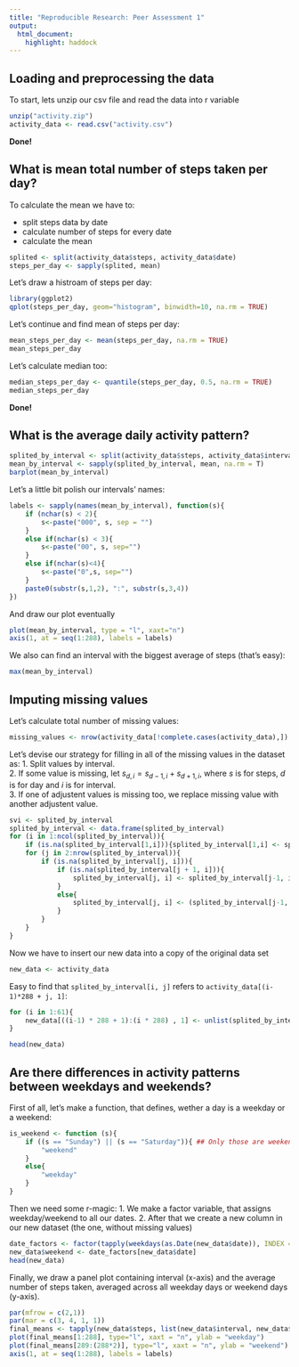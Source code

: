 ```yaml
---
title: "Reproducible Research: Peer Assessment 1"
output: 
  html_document: 
    highlight: haddock
---
```



## Loading and preprocessing the data
To start, lets unzip our csv file and read the data into r variable 
```r
unzip("activity.zip")
activity_data <- read.csv("activity.csv")
```
__Done!__

## What is mean total number of steps taken per day?

To calculate the mean we have to:

* split steps data by date
* calculate number of steps for every date
* calculate the mean

```r
splited <- split(activity_data$steps, activity_data$date)
steps_per_day <- sapply(splited, mean)
```

Let's draw a histroam of steps per day:
```r
library(ggplot2)
qplot(steps_per_day, geom="histogram", binwidth=10, na.rm = TRUE)
```

Let's continue and find mean of steps per day:
```r
mean_steps_per_day <- mean(steps_per_day, na.rm = TRUE)
mean_steps_per_day
```
Let's calculate median too:
```r
median_steps_per_day <- quantile(steps_per_day, 0.5, na.rm = TRUE)
median_steps_per_day
```

**Done!**

## What is the average daily activity pattern?
```r
splited_by_interval <- split(activity_data$steps, activity_data$interval)
mean_by_interval <- sapply(splited_by_interval, mean, na.rm = T)
barplot(mean_by_interval)
```

Let's a little bit polish our intervals' names:
```r
labels <- sapply(names(mean_by_interval), function(s){
    if (nchar(s) < 2){
        s<-paste("000", s, sep = "")
    }
    else if(nchar(s) < 3){
        s<-paste("00", s, sep="")
    }
    else if(nchar(s)<4){
        s<-paste("0",s, sep="")
    }
    paste0(substr(s,1,2), ":", substr(s,3,4))
})
```

And draw our plot eventually
```r
plot(mean_by_interval, type = "l", xaxt="n")
axis(1, at = seq(1:288), labels = labels)
```

We also can find an interval with the biggest average of steps (that's easy):
```r
max(mean_by_interval)
```

## Imputing missing values

Let's calculate total number of missing values:
```r
missing_values <- nrow(activity_data[!complete.cases(activity_data),])
```

Let's devise our strategy for filling in all of the missing values in the dataset as:
1. Split values by interval.  
2. If some value is missing, let $s_{d,i} = s_{d - 1, i} + s_{d + 1, i}$, where $s$ is for steps, $d$ is for day and $i$ is for interval.  
3. If one of adjustent values is missing too, we replace missing value with another adjustent value.


```r
svi <- splited_by_interval
splited_by_interval <- data.frame(splited_by_interval)
for (i in 1:ncol(splited_by_interval)){
    if (is.na(splited_by_interval[1,i])){splited_by_interval[1,i] <- splited_by_interval[2, i]}
    for (j in 2:nrow(splited_by_interval)){
        if (is.na(splited_by_interval[j, i])){
            if (is.na(splited_by_interval[j + 1, i])){
                splited_by_interval[j, i] <- splited_by_interval[j-1, i]
            }
            else{
                splited_by_interval[j, i] <- (splited_by_interval[j-1, i] + splited_by_interval[j+1, i])/2
            }
        }
    }
}
```

Now we have to insert our new data into a copy of the original data set
```r
new_data <- activity_data
```
Easy to find that  ```splited_by_interval[i, j]``` refers to ```activity_data[(i-1)*288 + j, 1]```:

```r
for (i in 1:61){
    new_data[((i-1) * 288 + 1):(i * 288) , 1] <- unlist(splited_by_interval[i, ], use.names = F)
}

head(new_data)

```

## Are there differences in activity patterns between weekdays and weekends?

First of all, let's make a function, that defines, wether a day is a weekday or a weekend:
```r
is_weekend <- function (s){
    if ((s == "Sunday") || (s == "Saturday")){ ## Only those are weekends in my country =(
        "weekend"
    }
    else{
        "weekday"
    }
}
```
Then we need some r-magic:
1. We make a factor variable, that assigns weekday/weekend to all our dates. 
2. After that we create a new column in our new dataset (the one, without missing values)
```r
date_factors <- factor(tapply(weekdays(as.Date(new_data$date)), INDEX = new_data$date, FUN = is_weekend))
new_data$weekend <- date_factors[new_data$date]
head(new_data)
```

Finally, we draw a panel plot containing interval (x-axis) and the average number of steps taken, averaged across all weekday days or weekend days (y-axis). 

```r
par(mfrow = c(2,1))
par(mar = c(3, 4, 1, 1))
final_means <- tapply(new_data$steps, list(new_data$interval, new_data$weekend), mean)
plot(final_means[1:288], type="l", xaxt = "n", ylab = "weekday")
plot(final_means[289:(288*2)], type="l", xaxt = "n", ylab = "weekend")
axis(1, at = seq(1:288), labels = labels)

```
